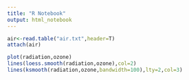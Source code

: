 ```yaml
---
title: "R Notebook"
output: html_notebook
---
```



```r
air<-read.table("air.txt",header=T)
attach(air)
```



```r
plot(radiation,ozone)
lines(loess.smooth(radiation,ozone),col=2)
lines(ksmooth(radiation,ozone,bandwidth=100),lty=2,col=3)
```


